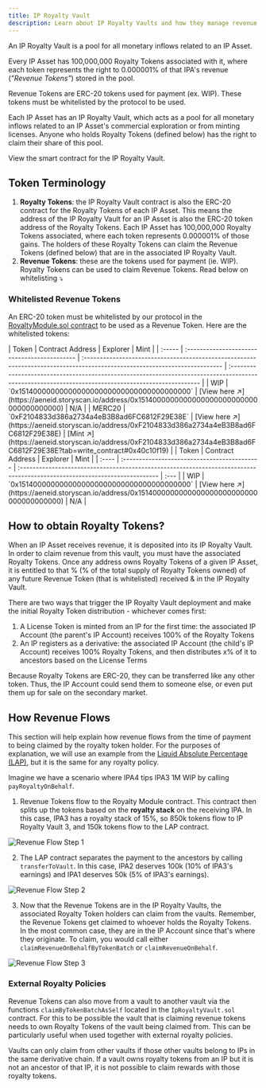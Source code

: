 ```yaml
---
title: IP Royalty Vault
description: Learn about IP Royalty Vaults and how they manage revenue for IP Assets
---
```


<Accordion title="Skip the Read - 1 Minute Summary" icon="circle-info">
  An IP Royalty Vault is a pool for all monetary inflows related to an IP Asset.

Every IP Asset has 100,000,000 Royalty Tokens associated with it, where each token represents the right to 0.000001% of that IPA's revenue (_"Revenue Tokens"_) stored in the pool.

Revenue Tokens are ERC-20 tokens used for payment (ex. WIP). These tokens must be whitelisted by the protocol to be used.

</Accordion>

Each IP Asset has an IP Royalty Vault, which acts as a pool for all monetary inflows related to an IP Asset's commercial exploration or from minting licenses. Anyone who holds Royalty Tokens (defined below) has the right to claim their share of this pool.

<CardGroup cols={1}>
  <Card
    title="IPRoyaltyVault.sol"
    href="https://github.com/storyprotocol/protocol-core-v1/blob/main/contracts/modules/royalty/policies/IpRoyaltyVault.sol"
    icon="scroll"
    color="#ccb092"
  >
    View the smart contract for the IP Royalty Vault.
  </Card>
</CardGroup>

## Token Terminology

1. **Royalty Tokens**: the IP Royalty Vault contract is also the ERC-20 contract for the Royalty Tokens of each IP Asset. This means the address of the IP Royalty Vault for an IP Asset is also the ERC-20 token address of the Royalty Tokens. Each IP Asset has 100,000,000 Royalty Tokens associated, where each token represents 0.000001% of those gains. The holders of these Royalty Tokens can claim the Revenue Tokens (defined below) that are in the associated IP Royalty Vault.
2. **Revenue Tokens**: these are the tokens used for payment (ie. WIP). Royalty Tokens can be used to claim Revenue Tokens. Read below on whitelisting ⤵️

### Whitelisted Revenue Tokens

An ERC-20 token must be whitelisted by our protocol in the [RoyaltyModule.sol contract](https://github.com/storyprotocol/protocol-core-v1/blob/e339f0671c9172a6699537285e32aa45d4c1b57b/contracts/modules/royalty/RoyaltyModule.sol#L50) to be used as a Revenue Token. Here are the whitelisted tokens:

<Tabs>
  <Tab title="Aeneid Testnet">
    | Token  | Contract Address                             | Explorer                                                                                                                   | Mint                                                                                                                                                |
    | :----- | :------------------------------------------- | :------------------------------------------------------------------------------------------------------------------------- | :-------------------------------------------------------------------------------------------------------------------------------------------------- |
    | WIP    | `0x1514000000000000000000000000000000000000` | [View here ↗️](https://aeneid.storyscan.io/address/0x1514000000000000000000000000000000000000) | N/A                                                                                                                                                 |
    | MERC20 | `0xF2104833d386a2734a4eB3B8ad6FC6812F29E38E` | [View here ↗️](https://aeneid.storyscan.io/address/0xF2104833d386a2734a4eB3B8ad6FC6812F29E38E) | [Mint ↗️](https://aeneid.storyscan.io/address/0xF2104833d386a2734a4eB3B8ad6FC6812F29E38E?tab=write_contract#0x40c10f19) |
  </Tab>

  <Tab title="Mainnet">
    | Token | Contract Address                             | Explorer                                                                                                                   | Mint |
    | :---- | :------------------------------------------- | :------------------------------------------------------------------------------------------------------------------------- | :--- |
    | WIP   | `0x1514000000000000000000000000000000000000` | [View here ↗️](https://aeneid.storyscan.io/address/0x1514000000000000000000000000000000000000) | N/A  |
  </Tab>
</Tabs>

## How to obtain Royalty Tokens?

When an IP Asset receives revenue, it is deposited into its IP Royalty Vault. In order to claim revenue from this vault, you must have the associated Royalty Tokens. Once any address owns Royalty Tokens of a given IP Asset, it is entitled to that % (% of the total supply of Royalty Tokens owned) of any future Revenue Token (that is whitelisted) received & in the IP Royalty Vault.

There are two ways that trigger the IP Royalty Vault deployment and make the initial Royalty Token distribution - whichever comes first:

1. A License Token is minted from an IP for the first time: the associated IP Account (the parent's IP Account) receives 100% of the Royalty Tokens
2. An IP registers as a derivative: the associated IP Account (the child's IP Account) receives 100% Royalty Tokens, and then distributes x% of it to ancestors based on the License Terms

Because Royalty Tokens are ERC-20, they can be transferred like any other token. Thus, the IP Account could send them to someone else, or even put them up for sale on the secondary market.

## How Revenue Flows

This section will help explain how revenue flows from the time of payment to being claimed by the royalty token holder. For the purposes of explanation, we will use an example from the [Liquid Absolute Percentage (LAP)](/concepts/royalty-module/liquid-absolute-percentage), but it is the same for any royalty policy.

Imagine we have a scenario where IPA4 tips IPA3 1M WIP by calling `payRoyaltyOnBehalf`.

1. Revenue Tokens flow to the Royalty Module contract. This contract then splits up the tokens based on the **royalty stack** on the receiving IPA. In this case, IPA3 has a royalty stack of 15%, so 850k tokens flow to IP Royalty Vault 3, and 150k tokens flow to the LAP contract.

<Frame>
  <img src="/images/concepts/lap-1.png" alt="Revenue Flow Step 1" />
</Frame>

<br />

2. The LAP contract separates the payment to the ancestors by calling `transferToVault`. In this case, IPA2 deserves 100k (10% of IPA3's earnings) and IPA1 deserves 50k (5% of IPA3's earnings).

<Frame>
  <img src="/images/concepts/lap-2.png" alt="Revenue Flow Step 2" />
</Frame>

<br />

3. Now that the Revenue Tokens are in the IP Royalty Vaults, the associated Royalty Token holders can claim from the vaults. Remember, the Revenue Tokens get claimed to whoever holds the Royalty Tokens. In the most common case, they are in the IP Account since that's where they originate. To claim, you would call either `claimRevenueOnBehalfByTokenBatch` or `claimRevenueOnBehalf`.

<Frame>
  <img src="/images/concepts/lap-3.png" alt="Revenue Flow Step 3" />
</Frame>

### External Royalty Policies

Revenue Tokens can also move from a vault to another vault via the functions `claimByTokenBatchAsSelf` located in the `IpRoyaltyVault.sol` contract. For this to be possible the vault that is claiming revenue tokens needs to own Royalty Tokens of the vault being claimed from. This can be particularly useful when used together with external royalty policies.

Vaults can only claim from other vaults if those other vaults belong to IPs in the same derivative chain. If a vault owns royalty tokens from an IP but it is not an ancestor of that IP, it is not possible to claim rewards with those royalty tokens.
